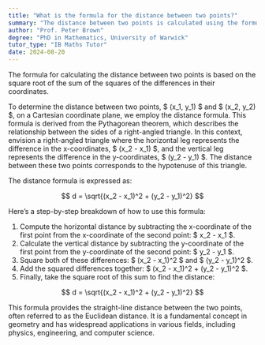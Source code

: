 ```yaml
---
title: "What is the formula for the distance between two points?"
summary: "The distance between two points is calculated using the formula; the square root of the sum of the squares of the differences in their coordinates."
author: "Prof. Peter Brown"
degree: "PhD in Mathematics, University of Warwick"
tutor_type: "IB Maths Tutor"
date: 2024-08-20
---
```


The formula for calculating the distance between two points is based on the square root of the sum of the squares of the differences in their coordinates.

To determine the distance between two points, $ (x_1, y_1) $ and $ (x_2, y_2) $, on a Cartesian coordinate plane, we employ the distance formula. This formula is derived from the Pythagorean theorem, which describes the relationship between the sides of a right-angled triangle. In this context, envision a right-angled triangle where the horizontal leg represents the difference in the x-coordinates, $ (x_2 - x_1) $, and the vertical leg represents the difference in the y-coordinates, $ (y_2 - y_1) $. The distance between these two points corresponds to the hypotenuse of this triangle.

The distance formula is expressed as:

$$ d = \sqrt{(x_2 - x_1)^2 + (y_2 - y_1)^2} $$

Here’s a step-by-step breakdown of how to use this formula:

1. Compute the horizontal distance by subtracting the x-coordinate of the first point from the x-coordinate of the second point: $ x_2 - x_1 $.
2. Calculate the vertical distance by subtracting the y-coordinate of the first point from the y-coordinate of the second point: $ y_2 - y_1 $.
3. Square both of these differences: $ (x_2 - x_1)^2 $ and $ (y_2 - y_1)^2 $.
4. Add the squared differences together: $ (x_2 - x_1)^2 + (y_2 - y_1)^2 $.
5. Finally, take the square root of this sum to find the distance: 

$$ d = \sqrt{(x_2 - x_1)^2 + (y_2 - y_1)^2} $$

This formula provides the straight-line distance between the two points, often referred to as the Euclidean distance. It is a fundamental concept in geometry and has widespread applications in various fields, including physics, engineering, and computer science.
    